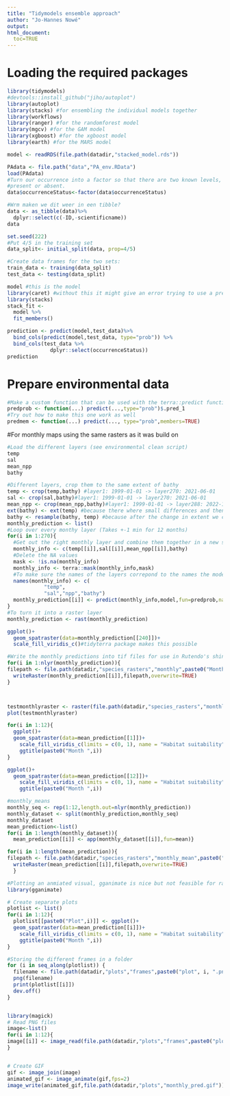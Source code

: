 ```yaml
---
title: "Tidymodels ensemble approach"
author: "Jo-Hannes Nowé"
output: 
html_document:
  toc=TRUE
---
```


# Loading the required packages
```r
library(tidymodels)
#devtools::install_github("jiho/autoplot")
library(autoplot)
library(stacks) #for ensembling the individual models together
library(workflows)
library(ranger) #for the randomforest model
library(mgcv) #for the GAM model
library(xgboost) #for the xgboost model
library(earth) #for the MARS model
```

```r
model <- readRDS(file.path(datadir,"stacked_model.rds"))
```

```r
PAdata <- file.path("data","PA_env.RData")
load(PAdata)
#Turn our occurrence into a factor so that there are two known levels, either
#present or absent.
data$occurrenceStatus<-factor(data$occurrenceStatus)

#Wrm maken we dit weer in een tibble?
data <- as_tibble(data)%>%
  dplyr::select(c(-ID,-scientificname))
data
```

```r
set.seed(222)
#Put 4/5 in the training set
data_split<- initial_split(data, prop=4/5)

#Create data frames for the two sets:
train_data <- training(data_split)
test_data <- testing(data_split)
```




```r
model #this is the model
library(caret) #without this it might give an error trying to use a predict function from another package
library(stacks)
stack_fit <-
  model %>%
  fit_members()

prediction <- predict(model,test_data)%>%
  bind_cols(predict(model,test_data, type="prob")) %>%
  bind_cols(test_data %>%
              dplyr::select(occurrenceStatus))
prediction

```


# Prepare environmental data
```r
#Make a custom function that can be used with the terra::predict function
predprob <- function(...) predict(...,type="prob")$.pred_1
#Try out how to make this one work as well
predmem <- function(...) predict(..., type="prob",members=TRUE)
```

#For monthly maps using the same rasters as it was build on

```r
#Load the different layers (see environmental clean script)
temp
sal
mean_npp
bathy

#Different layers, crop them to the same extent of bathy
temp <- crop(temp,bathy) #layer1: 1999-01-01 -> layer270: 2021-06-01
sal <- crop(sal,bathy)#layer1: 1999-01-01 -> layer270: 2021-06-01
mean_npp <- crop(mean_npp,bathy)#layer1: 1999-01-01 -> layer288: 2022-12-31
ext(bathy) <- ext(temp) #because there where small differences and then we can't combine them
bathy <- resample(bathy, temp) #because after the change in extent we couldn't combine them without resampling bathy as its resolution changed
monthly_prediction <- list()
#Loop over every monthy layer (Takes +-1 min for 12 months)
for(i in 1:270){
  #Get out the right monthly layer and combine them together in a new spatraster that contains one layer for each predictor
  monthly_info <- c(temp[[i]],sal[[i]],mean_npp[[i]],bathy)
  #Delete the NA values
  mask <- !is.na(monthly_info)
  monthly_info <- terra::mask(monthly_info,mask)
  #To make sure the names of the layers correpond to the names the model was trained on
  names(monthly_info) <- c(
            "temp",
            "sal","npp","bathy")
  monthly_prediction[[i]] <- predict(monthly_info,model,fun=predprob,na.rm=TRUE)
}
#To turn it into a raster layer  
monthly_prediction <- rast(monthly_prediction)

ggplot()+
  geom_spatraster(data=monthly_prediction[[240]])+
  scale_fill_viridis_c()#tidyterra package makes this possible

#Write the monthly predictions into tif files for use in Rutendo's shiny app
for(i in 1:nlyr(monthly_prediction)){
filepath <- file.path(datadir,"species_rasters","monthly",paste0("Month",i,".tif"))
  writeRaster(monthly_prediction[[i]],filepath,overwrite=TRUE)  
}



testmonthlyraster <- raster(file.path(datadir,"species_rasters","monthly","Month3.tif"))
plot(testmonthlyraster)
```
```r
for(i in 1:12){
  ggplot()+
  geom_spatraster(data=mean_prediction[[1]])+
    scale_fill_viridis_c(limits = c(0, 1), name = "Habitat suitability")+
    ggtitle(paste0("Month ",i))
}

ggplot()+
  geom_spatraster(data=mean_prediction[[12]])+
    scale_fill_viridis_c(limits = c(0, 1), name = "Habitat suitability")+
    ggtitle(paste0("Month ",i))
```

```r
#monthly_means
monthly_seq <- rep(1:12,length.out=nlyr(monthly_prediction))
monthly_dataset <- split(monthly_prediction,monthly_seq)
monthly_dataset
mean_prediction<-list()
for(i in 1:length(monthly_dataset)){
  mean_prediction[[i]] <- app(monthly_dataset[[i]],fun=mean)}

for(i in 1:length(mean_prediction)){
filepath <- file.path(datadir,"species_rasters","monthly_mean",paste0("Monthly_mean",i,".tif"))
  writeRaster(mean_prediction[[i]],filepath,overwrite=TRUE)  
  }
```


```r
#Plotting an anmiated visual, gganimate is nice but not feasible for rasterdata yet, maybe with gifski for creating stopmotion but this package can't be downloaded
library(gganimate)

# Create separate plots
plotlist <- list()
for(i in 1:12){
  plotlist[[paste0("Plot",i)]] <- ggplot()+
  geom_spatraster(data=mean_prediction[[i]])+
    scale_fill_viridis_c(limits = c(0, 1), name = "Habitat suitability")+
    ggtitle(paste0("Month ",i))
}

#Storing the different frames in a folder
for (i in seq_along(plotlist)) {
  filename <- file.path(datadir,"plots","frames",paste0("plot", i, ".png"))
  png(filename)
  print(plotlist[[i]])
  dev.off()
}


library(magick)
# Read PNG files
image<-list()
for(i in 1:12){
image[[i]] <- image_read(file.path(datadir,"plots","frames",paste0("plot", i, ".png")))
}


# Create GIF
gif <- image_join(image)
animated_gif <- image_animate(gif,fps=2)
image_write(animated_gif,file.path(datadir,"plots","monthly_pred.gif"))
```

